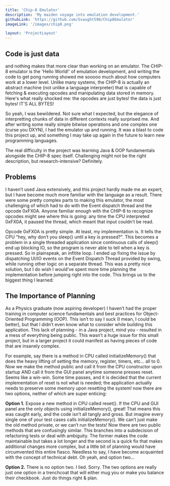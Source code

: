 ```yaml
---
title: 'Chip-8 Emulator'
description: 'My maiden voyage into emulation development.'
githubLink: 'https://github.com/Svaught598/Chip8Emulator'
imageLink: '/images/chip8.png'

layout: 'ProjectLayout'
---
```

## Code is just data

and nothing makes that more clear than working on an emulator. The CHIP-8 emulator is the 'Hello World!' of emulation development, and writing the code to get pong running showed me sooooo much about how computers work at a lower level. Unlike many systems, the CHIP-8 is actually an abstract machine (not unlike a language interpreter) that is capable of fetching & executing opcodes and manipulating data stored in memory. Here's what really shocked me: the opcodes are just bytes! the data is just bytes! IT'S ALL BYTES!

So yeah, I was bewildered. Not sure what I expected, but the elegance of interpretting chunks of data in different contexts really surprised me. And after writing some really simple bitwise operations and one complex one (curse you DXYN), I had the emulator up and running. It was a blast to code this project up, and something I may take up again in the future to learn new programming languages. 

The real difficulty in the project was learning Java & OOP fundamentals alongside the CHIP-8 spec itself. Challenging might not be the right description, but research-intensive? Definitely. 

## Problems

I haven’t used Java extensively, and this project hardly made me an expert, but I have become much more familiar with the language as a result. There were some pretty complex parts to making this emulator, the most challenging of which had to do with the Event dispatch thread and the opcode 0xFX0A. Anyone familiar enough with the CHIP-8 to recognize opcodes might see where this is going: any time the CPU interpreted 0xFX0A, it paused the thread, which meant that input couldn’t be read.

Opcode 0xFX0A is pretty simple. At least, my implementation is. It tells the CPU “hey, why don’t you sleep() until a key is pressed?". This becomes a problem in a single threaded application since continuous calls of sleep() end up blocking IO, so the program is never able to tell when a key is pressed. So in plainspeak, an infitite loop. I ended up fixing the issue by dispatching UI/IO events on the Event Dispatch Thread provided by swing, while running other logic on a separate thread. This was a pretty nice solution, but I do wish I would’ve spent more time planning the implementation before jumping right into the code. This brings us to the biggest thing I learned:

## The Importance of Planning

As a Physics graduate (now aspiring developer) I haven’t had the proper training in computer science fundamentals and best practices for Object-Oriented Programming (OOP). This isn’t to say I suck (I mean, I could be better), but that I didn’t even know what to consider while building this application. This lack of planning - in a Java project, mind you - resulted in a mess of everything being public. This wasn’t a huge issue for this small project, but in a larger project it could manifest as having pieces of code that are insanely complex.

For example, say there is a method in CPU called initializeMemory() that does the heavy lifting of setting the memory, register, timers, etc… all to 0. Now we make the method public and call it from the CPU constructor upon startup AND call it from the GUI panel anytime someone presses reset. Seems like a win-win. Some time passes, and it is decided that the current implementation of reset is not what is needed; the application actually needs to preserve some memory upon resetting the system! now there are two options, neither of which are super enticing:

**Option 1.** Expose a new method in CPU called reset(). If the CPU and GUI panel are the only objects using initializeMemory(), great! That means this was caught early, and the code isn’t all tangly and gross. But imagine every single one of your test cases calls initializeMemory(). We can’t just make the old method private, or we can’t run the tests! Now there are two public methods that are confusingly similar. This branches into a subdecision of refactoring tests or deal with ambiguity. The former makes the code maintainable but takes a lot longer and the second is a quick fix that makes additional changes more complex, but a little bit of planning would have circumvented this entire fiasco. Needless to say, I have become acquainted with the concept of technical debt. Oh yeah, and option two…

**Option 2.** There is no option two. I lied. Sorry. The two options are really just one option in a trenchcoat that will either mug you or make you balance their checkbook. Just do things right & plan.